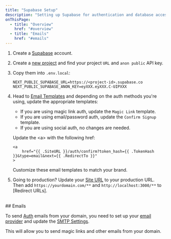 ```yaml
---
title: "Supabase Setup"
description: "Setting up Supabase for authentication and database access."
onThisPage:
  - title: "Overview"
    href: "#overview"
  - title: "Emails"
    href: "#emails"
---
```


<div id="overview" />

1. Create a [Supabase](https://supabase.com/sign-up) account.

2. Create a [new project](http://database.new) and find your project `URL` and `anon public` API key.

3. Copy them into `.env.local`:

    ```.env.local
    NEXT_PUBLIC_SUPABASE_URL=https://<project-id>.supabase.co
    NEXT_PUBLIC_SUPABASE_ANON_KEY=eyXXX.eyXXX.C-UIPXXX
    ```

4. Head to [Email Templates](https://supabase.com/dashboard/project/_/auth/templates) and depending on the auth methods you're using,
update the appropriate templates:

    - If you are using magic link auth, update the `Magic Link` template.
    - If you are using email/password auth, update the `Confirm Signup` template.
    - If you are using social auth, no changes are needed.

    Update the &lt;a&gt; with the following href:

    ```plaintext
    <a
        href="{{ .SiteURL }}/auth/confirm?token_hash={{ .TokenHash }}&type=email&next={{ .RedirectTo }}"
    >
    ```

    <Tip>
        Customize these email templates to match your brand.
    </Tip>

5. Going to production? Update your [Site URL](https://supabase.com/dashboard/project/_/auth/url-configuration) to your production URL.
Then add `https://yourdomain.com/**` and `http://localhost:3000/**` to [Redirect URLs].

<br />
<div id="emails" />
## Emails

To send [Auth](/docs/features/auth) emails from your domain, you need to set up your [email provider](/docs/features/emails)
and update the [SMTP Settings](https://supabase.com/dashboard/project/_/auth/smtp).

<Callout>
    This will allow you to send magic links and other emails from your domain.
</Callout>

